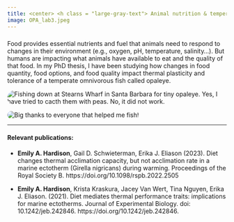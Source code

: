 ```yaml
---
title: <center> <h class = "large-gray-text"> Animal nutrition & temperature </h> </center>
image: OPA_lab3.jpeg
---
```


```{=html}
<style>

#title-block-header {
  margin-block-end: 0rem;
  position: relative;
  margin-top: -1px;
  height: 75px;
}

.large-gray-text {
  letter-spacing: 3px;
  font-weight: 500;
  font-size: 36px; 
  color:  #e3ebef;
  //text-transform: uppercase;
}
 
</style>
```
<p>

</p>
###
Food provides essential nutrients and fuel that animals need to respond to changes in their environment (e.g., oxygen, pH, temperature, salinity...). But humans are impacting what animals have available to eat and the quality of that food. In my PhD thesis, I have been studying how changes in food quantity, food options, and food quality impact thermal plasticity and tolerance of a temperate omnivorous fish called opaleye.

::: {layout-ncol="2"}
::: image-container
<img src="opaleye_fishing_3.jpeg" alt="Fishing down at Stearns Wharf in Santa Barbara for tiny opaleye. Yes, I have tried to cacth them with peas. No, it did not work." class="clickable-image" data-src="opaleye_fishing_3.jpeg" style="border-radius: 30px;"/>
:::

::: image-container
<img src="opaleye_fishing_1.jpg" alt="Big thanks to everyone that helped me fish!" class="clickable-image" data-src="opaleye_fishing_1.jpg" style="border-radius: 30px;"/>
:::
:::

------------------------------------------------------------------------

#### Relevant publications:

-   **Emily A. Hardison**, Gail D. Schwieterman, Erika J. Eliason (2023). Diet changes thermal acclimation capacity, but not acclimation rate in a marine ectotherm (Girella nigricans) during warming. Proceedings of the Royal Society B. https://doi.org/10.1098/rspb.2022.2505

-   **Emily A. Hardison**, Krista Kraskura, Jacey Van Wert, Tina Nguyen, Erika J. Eliason. (2021). Diet mediates thermal performance traits: implications for marine ectotherms. Journal of Experimental Biology. doi: 10.1242/jeb.242846. https://doi.org/10.1242/jeb.242846.
